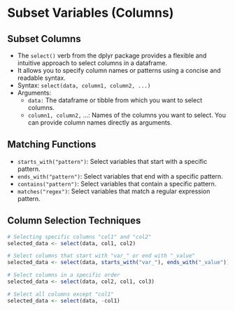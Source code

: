# Subset Variables (Columns) 

## Subset Columns
- The `select()` verb from the dplyr package provides a flexible and intuitive approach to select columns in a dataframe. 
- It allows you to specify column names or patterns using a concise and readable syntax. 
- Syntax: `select(data, column1, column2, ...)`
- Arguments:
  - `data:` The dataframe or tibble from which you want to select columns.
  - `column1, column2,` ...: Names of the columns you want to select. You can provide column names directly as arguments.


## Matching Functions 
- `starts_with("pattern")`: Select variables that start with a specific pattern.
- `ends_with("pattern")`: Select variables that end with a specific pattern.
- `contains("pattern")`: Select variables that contain a specific pattern.
- `matches("regex")`: Select variables that match a regular expression pattern.

## Column Selection Techniques

```{r, eval=FALSE}
# Selecting specific columns "col1" and "col2"
selected_data <- select(data, col1, col2)

# Select columns that start with "var_" or end with "_value"
selected_data <- select(data, starts_with("var_"), ends_with("_value"))

# Select columns in a specific order
selected_data <- select(data, col2, col1, col3)

# Select all columns except "col1"
selected_data <- select(data, -col1)
```


